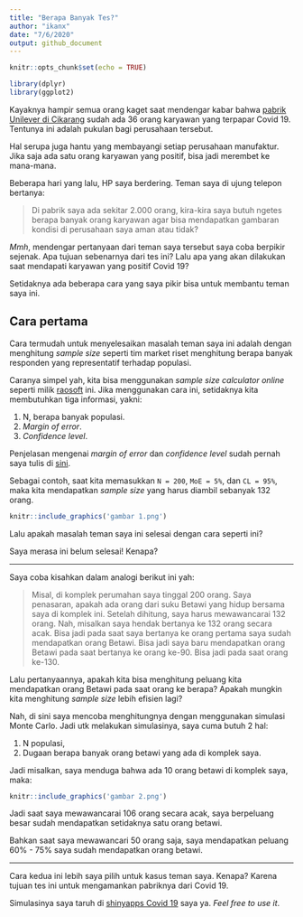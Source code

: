 ```yaml
---
title: "Berapa Banyak Tes?"
author: "ikanx"
date: "7/6/2020"
output: github_document
---
```


```r
knitr::opts_chunk$set(echo = TRUE)

library(dplyr)
library(ggplot2)


```

Kayaknya hampir semua orang kaget saat mendengar kabar bahwa [pabrik Unilever di Cikarang](https://www.cnnindonesia.com/nasional/20200703141857-20-520535/36-positif-corona-dari-klaster-unilever-bekasi-bupati-gusar) sudah ada 36 orang karyawan yang terpapar Covid 19. Tentunya ini adalah pukulan bagi perusahaan tersebut.

Hal serupa juga hantu yang membayangi setiap perusahaan manufaktur. Jika saja ada satu orang karyawan yang positif, bisa jadi merembet ke mana-mana.

Beberapa hari yang lalu, HP saya berdering. Teman saya di ujung telepon bertanya:

> Di pabrik saya ada sekitar 2.000 orang, kira-kira saya butuh ngetes berapa banyak orang karyawan agar bisa mendapatkan gambaran kondisi di perusahaan saya aman atau tidak?

_Mmh_, mendengar pertanyaan dari teman saya tersebut saya coba berpikir sejenak. Apa tujuan sebenarnya dari tes ini? Lalu apa yang akan dilakukan saat mendapati karyawan yang positif Covid 19?

Setidaknya ada beberapa cara yang saya pikir bisa untuk membantu teman saya ini.

## Cara pertama

Cara termudah untuk menyelesaikan masalah teman saya ini adalah dengan menghitung _sample size_ seperti tim market riset menghitung berapa banyak responden yang representatif terhadap populasi.

Caranya simpel yah, kita bisa menggunakan _sample size calculator online_ seperti milik [raosoft](http://www.raosoft.com/samplesize.html) ini. Jika menggunakan cara ini, setidaknya kita membutuhkan tiga informasi, yakni:

1. N, berapa banyak populasi.
2. _Margin of error_.
3. _Confidence level_.

Penjelasan mengenai _margin of error_ dan _confidence level_ sudah pernah saya tulis di [sini](https://passingthroughresearcher.wordpress.com/2019/04/18/research-101-mengenal-margin-of-error-dan-confidence-level/).

Sebagai contoh, saat kita memasukkan `N = 200`, `MoE = 5%`, dan `CL = 95%`, maka kita mendapatkan _sample size_ yang harus diambil sebanyak 132 orang.

```r
knitr::include_graphics('gambar 1.png')
```

Lalu apakah masalah teman saya ini selesai dengan cara seperti ini?

Saya merasa ini belum selesai! Kenapa?

___

Saya coba kisahkan dalam analogi berikut ini yah:

 > Misal, di komplek perumahan saya tinggal 200 orang. Saya penasaran, apakah ada orang dari suku Betawi yang hidup bersama saya di komplek ini. Setelah dihitung, saya harus mewawancarai 132 orang. Nah, misalkan saya hendak bertanya ke 132 orang secara acak. Bisa jadi pada saat saya bertanya ke orang pertama saya sudah mendapatkan orang Betawi. Bisa jadi saya baru mendapatkan orang Betawi pada saat bertanya ke orang ke-90. Bisa jadi pada saat orang ke-130.

Lalu pertanyaannya, apakah kita bisa menghitung peluang kita mendapatkan orang Betawi pada saat orang ke berapa? Apakah mungkin kita menghitung _sample size_ lebih efisien lagi?

Nah, di sini saya mencoba menghitungnya dengan menggunakan simulasi Monte Carlo. Jadi utk melakukan simulasinya, saya cuma butuh 2 hal:

1. N populasi,
1. Dugaan berapa banyak orang betawi yang ada di komplek saya.

Jadi misalkan, saya menduga bahwa ada 10 orang betawi di komplek saya, maka:

```r
knitr::include_graphics('gambar 2.png')
```

Jadi saat saya mewawancarai 106 orang secara acak, saya berpeluang besar sudah mendapatkan setidaknya satu orang betawi.

Bahkan saat saya mewawancari 50 orang saja, saya mendapatkan peluang 60% - 75% saya sudah mendapatkan orang betawi.

____

Cara kedua ini lebih saya pilih untuk kasus teman saya. Kenapa? Karena tujuan tes ini untuk mengamankan pabriknya dari Covid 19.

Simulasinya saya taruh di [shinyapps Covid 19](https://ikanx.shinyapps.io/covid_19/) saya ya. _Feel free to use it_.
